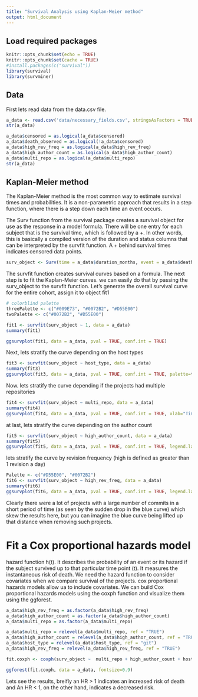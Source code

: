 ```yaml
---
title: "Survival Analysis using Kaplan-Meier method"
output: html_document
---
```

## Load required packages

```r
knitr::opts_chunk$set(echo = TRUE)
knitr::opts_chunk$set(cache = TRUE)
#install.packages(c("survival"))
library(survival)
library(survminer)
```

## Data
First lets read data from the data.csv file.
```r
a_data <- read.csv('data/necessary_fields.csv', stringsAsFactors = TRUE)
str(a_data)
```
```r
a_data$censored = as.logical(a_data$censored)
a_data$death_observed = as.logical(!a_data$censored)
a_data$high_rev_freq = as.logical(a_data$high_rev_freq)
a_data$high_author_count = as.logical(a_data$high_author_count)
a_data$multi_repo = as.logical(a_data$multi_repo)
str(a_data)
```

                     
## Kaplan-Meier method
The Kaplan-Meier method is the most common way to estimate survival times and probabilities. It is a non-parametric approach that results in a step function, where there is a step down each time an event occurs.

The Surv function from the survival package creates a survival object for use as the response in a model formula. There will be one entry for each subject that is the survival time, which is followed by a +. In other words, this is basically a compiled version of the duration and status columns that can be interpreted by the survfit function. A + behind survival times indicates censored data points.

```r
surv_object <- Surv(time = a_data$duration_months, event = a_data$death_observed)
```

The survfit function creates survival curves based on a formula. The next step is to fit the Kaplan-Meier curves. we can easily do that by passing the surv_object to the survfit function. Let’s generate the overall survival curve for the entire cohort, assign it to object fit1 

```r
# colorblind palette
threePalette <- c("#009E73", "#0072B2", "#D55E00")
twoPalette <- c("#0072B2", "#D55E00")
```

```r
fit1 <- survfit(surv_object ~ 1, data = a_data)
summary(fit1)

ggsurvplot(fit1, data = a_data, pval = TRUE, conf.int = TRUE)
```



Next, lets stratify the curve depending on the host types
```r
fit3 <- survfit(surv_object ~ host_type, data = a_data)
summary(fit3)
ggsurvplot(fit3, data = a_data, pval = TRUE, conf.int = TRUE, palette=threePalette, xlab="Time (Months)", legend.labs=c("host type=Debian", "host type=Git","host type=Pypi"))
```



Now. lets stratify the curve depending if the projects had multiple repositories
```r
fit4 <- survfit(surv_object ~ multi_repo, data = a_data)
summary(fit4)
ggsurvplot(fit4, data = a_data, pval = TRUE, conf.int = TRUE, xlab="Time (Months)", legend.labs=c("multi repositories=No", "multi repositories=Yes"), palette=twoPalette)
```


at last, lets stratify the curve depending on the author count
```r
fit5 <- survfit(surv_object ~ high_author_count, data = a_data)
summary(fit5)
ggsurvplot(fit5, data = a_data, pval = TRUE, conf.int = TRUE, legend.labs = c("author count <= 20", "author count > 20"), xlab="Time (Months)", palette=twoPalette)
```
lets stratify the curve by revision frequency (high is defined as greater than 1 revision a day)
```r
Palette <- c("#D55E00", "#0072B2")
fit6 <- survfit(surv_object ~ high_rev_freq, data = a_data)
summary(fit6)
ggsurvplot(fit6, data = a_data, pval = TRUE, conf.int = TRUE, legend.labs = c("rev. per day <= 1", "rev. per day > 1"), xlab="Time (Months)", palette=Palette)
```
Clearly there were a lot of projects with a large number of commits in a short period of time (as seen by the sudden drop in the blue curve) which skew the results here, but you can imagine the blue curve being lifted up that distance when removing such projects.

# Fit a Cox proportional hazards model

hazard function h(t). It describes the probability of an event or its hazard if the subject survived up to that particular time point (t).  It measures the instantaneous risk of death. We need the hazard function to consider covariates when we compare survival of the projects. cox proportional hazards models allow ua to include covariates. We can build Cox proportional hazards models using the coxph function and visualize them using the ggforest.


```r

a_data$high_rev_freq = as.factor(a_data$high_rev_freq)
a_data$high_author_count = as.factor(a_data$high_author_count)
a_data$multi_repo = as.factor(a_data$multi_repo)

a_data$multi_repo = relevel(a_data$multi_repo, ref = "TRUE")
a_data$high_author_count = relevel(a_data$high_author_count, ref = "TRUE")
a_data$host_type = relevel(a_data$host_type, ref = "git")
a_data$high_rev_freq = relevel(a_data$high_rev_freq, ref = "TRUE")

fit.coxph <- coxph(surv_object ~  multi_repo + high_author_count + host_type + high_rev_freq, data = a_data)

ggforest(fit.coxph, data = a_data, fontsize=0.9)
```

Lets see the results, breifly an HR > 1 indicates an increased risk of death and An HR < 1, on the other hand, indicates a decreased risk.


